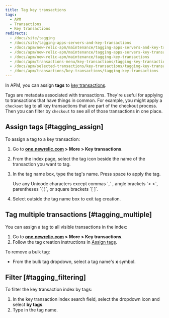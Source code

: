```yaml
---
title: Tag key transactions
tags:
  - APM
  - Transactions
  - Key transactions
redirects:
  - /docs/site/tagging
  - /docs/site/tagging-apps-servers-and-key-transactions
  - /docs/apm/new-relic-apm/maintenance/tagging-apps-servers-and-key-transactions
  - /docs/apm/new-relic-apm/maintenance/tagging-apps-servers-key-transactions
  - /docs/apm/new-relic-apm/maintenance/tagging-key-transactions
  - /docs/apm/transactions-menu/key-transactions/tagging-key-transactions
  - /docs/apm/selected-transactions/key-transactions/tagging-key-transactions
  - /docs/apm/transactions/key-transactions/tagging-key-transactions
---
```


In APM, you can assign **tags** to [key transactions](/docs/apm/transactions/key-transactions/key-transactions-tracking-important-transactions-or-events).

Tags are metadata associated with transactions. They're useful for applying to transactions that have things in common. For example, you might apply a `checkout` tag to all key transactions that are part of the checkout process. Then you can filter by `checkout` to see all of those transactions in one place.

## Assign tags [#tagging_assign]

To assign a tag to a key transaction:

1. Go to **[one.newrelic.com](https://one.newrelic.com) > More > Key transactions**.
2. From the index page, select the tag <Icon name="fe-tag"/>
   icon beside the name of the transaction you want to tag.
3. In the tag name box, type the tag's name. Press space to apply the tag.

   <Callout variant="tip">
     Use any Unicode characters except commas `,` , angle brackets `< >`, parentheses `( )`, or square brackets `[ ]`.
   </Callout>
4. Select outside the tag name box to exit tag creation.

## Tag multiple transactions [#tagging_multiple]

You can assign a tag to all visible transactions in the index:

1. Go to **[one.newrelic.com](https://one.newrelic.com) > More > Key transactions**.
2. Follow the tag creation instructions in [Assign tags](#tagging_assign).

To remove a bulk tag:

* From the bulk tag dropdown, select a tag name's **x** symbol.

## Filter [#tagging_filtering]

To filter the key transaction index by tags:

1. In the key transaction index search field, select the <Icon name="fe-chevron-down"/>
   dropdown icon and select **by tags**.
2. Type in the tag name.
